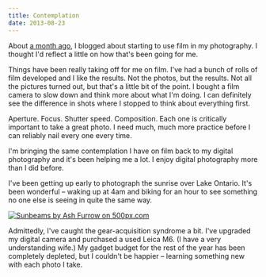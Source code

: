 ```yaml
---
title: Contemplation
date: 2013-08-23
---
```


About [a month ago](/blog/film), I blogged about starting to use film in my photography. I thought I'd reflect a little on how that's been going for me.

Things have been really taking off for me on film. I've had a bunch of rolls of film developed and I like the results. Not the photos, but the results. Not all the pictures turned out, but that's a little bit of the point. I bought a film camera to slow down and think more about what I'm doing. I can definitely see the difference in shots where I stopped to think about everything first.

Aperture. Focus. Shutter speed. Composition. Each one is critically important to take a great photo. I need much, much more practice before I can reliably nail every one every time.

I'm bringing the same contemplation I have on film back to my digital photography and it's been helping me a lot. I enjoy digital photography more than I did before.

I've been getting up early to photograph the sunrise over Lake Ontario. It's been wonderful – waking up at 4am and biking for an hour to see something no one else is seeing in quite the same way.

[![Sunbeams by Ash Furrow on 500px.com](https://pcdn.500px.net/43453186/83d81bf6788364ebcfa7416494ce8c85d11de6b3/4.jpg)](http://500px.com/photo/43453186)

Admittedly, I've caught the gear-acquisition syndrome a bit. I've upgraded my digital camera and purchased a used Leica M6. (I have a very understanding wife.) My gadget budget for the rest of the year has been completely depleted, but I couldn't be happier – learning something new with each photo I take.
